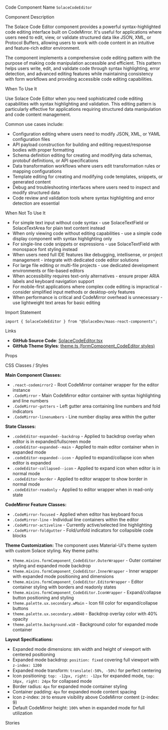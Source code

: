 
<Meta of={SolaceCodeEditorStories} />

<Title>Solace Code Editor</Title>

<Description of={SolaceCodeEditorStories} />

<Subtitle>Code Component Name</Subtitle>
`SolaceCodeEditor`

<Subtitle>Component Description</Subtitle>

The Solace Code Editor component provides a powerful syntax-highlighted code editing interface built on CodeMirror. It's useful for applications where users need to edit, view, or validate structured data like JSON, XML, or Protocol Buffers, allowing users to work with code content in an intuitive and feature-rich editor environment.

The component implements a comprehensive code editing pattern with the purpose of making code manipulation accessible and efficient. This pattern helps users write, edit, and validate code through syntax highlighting, error detection, and advanced editing features while maintaining consistency with form workflows and providing accessible code editing capabilities.

<Subtitle>When To Use It</Subtitle>

Use Solace Code Editor when you need sophisticated code editing capabilities with syntax highlighting and validation. This editing pattern is particularly effective for applications requiring structured data manipulation and code content management.

Common use cases include:

- Configuration editing where users need to modify JSON, XML, or YAML configuration files
- API payload construction for building and editing request/response bodies with proper formatting
- Schema definition editing for creating and modifying data schemas, protobuf definitions, or API specifications
- Data transformation workflows where users edit transformation rules or mapping configurations
- Template editing for creating and modifying code templates, snippets, or generated content
- Debug and troubleshooting interfaces where users need to inspect and modify structured data
- Code review and validation tools where syntax highlighting and error detection are essential

<Subtitle>When Not To Use It</Subtitle>

- For simple text input without code syntax - use SolaceTextField or SolaceTextArea for plain text content instead
- When only viewing code without editing capabilities - use a simple code display component with syntax highlighting only
- For single-line code snippets or expressions - use SolaceTextField with monospace font styling instead
- When users need full IDE features like debugging, intellisense, or project management - integrate with dedicated code editor solutions
- For large file editing or multi-file projects - use dedicated development environments or file-based editors
- When accessibility requires text-only alternatives - ensure proper ARIA labels and keyboard navigation support
- For mobile-first applications where complex code editing is impractical - consider simplified input methods or desktop-only features
- When performance is critical and CodeMirror overhead is unnecessary - use lightweight text areas for basic editing

<Subtitle>Import Statement</Subtitle>

```tsx
import { SolaceCodeEditor } from "@SolaceDev/maas-react-components";
```

<Subtitle>Links</Subtitle>

- **GitHub Source Code**: [SolaceCodeEditor.tsx](https://github.com/SolaceDev/maas-react-components/blob/main/src/components/form/SolaceCodeEditor.tsx)
- **GitHub Theme Styles**: <a href="https://github.com/SolaceDev/maas-react-components/blob/main/src/resources/theme.ts#:~:text=formComponent_CodeEditor" target="_blank">theme.ts (formComponent_CodeEditor styles)</a>

<Subtitle>Props</Subtitle>

<ArgTypes of={SolaceCodeEditorStories} />

<Subtitle>CSS Classes / Styles</Subtitle>

**Main Component Classes:**

- `.react-codemirror2` - Root CodeMirror container wrapper for the editor instance
- `.CodeMirror` - Main CodeMirror editor container with syntax highlighting and line numbers
- `.CodeMirror-gutters` - Left gutter area containing line numbers and fold indicators
- `.CodeMirror-linenumbers` - Line number display area within the gutter

**State Classes:**

- `.codeEditor-expanded--backdrop` - Applied to backdrop overlay when editor is in expanded/fullscreen mode
- `.codeEditor-expanded--main` - Applied to main editor container when in expanded mode
- `.codeEditor-expanded--icon` - Applied to expand/collapse icon when editor is expanded
- `.codeEditor-collapsed--icon` - Applied to expand icon when editor is in normal mode
- `.codeEditor-border` - Applied to editor wrapper to show border in normal mode
- `.codeEditor-readonly` - Applied to editor wrapper when in read-only state

**CodeMirror Feature Classes:**

- `.CodeMirror-focused` - Applied when editor has keyboard focus
- `.CodeMirror-line` - Individual line containers within the editor
- `.CodeMirror-activeline` - Currently active/selected line highlighting
- `.CodeMirror-foldgutter` - Fold/unfold indicators for collapsible code blocks

**Theme Customization:**
The component uses Material-UI's theme system with custom Solace styling. Key theme paths:

- `theme.mixins.formComponent_CodeEditor.OuterWrapper` - Outer container styling and expanded mode backdrop
- `theme.mixins.formComponent_CodeEditor.InnerWrapper` - Inner wrapper with expanded mode positioning and dimensions
- `theme.mixins.formComponent_CodeEditor.EditorWrapper` - Editor container styling with borders and readonly states
- `theme.mixins.formComponent_CodeEditor.IconWrapper` - Expand/collapse button positioning and styling
- `theme.palette.ux.secondary.wMain` - Icon fill color for expand/collapse buttons
- `theme.palette.ux.secondary.w8040` - Backdrop overlay color with 40% opacity
- `theme.palette.background.w10` - Background color for expanded mode container

**Layout Specifications:**

- Expanded mode dimensions: `80%` width and height of viewport with centered positioning
- Expanded mode backdrop: `position: fixed` covering full viewport with `z-index: 1200`
- Expanded mode transform: `translate(-50%, -50%)` for perfect centering
- Icon positioning: `top: -12px, right: -12px` for expanded mode, `top: 16px, right: 24px` for collapsed mode
- Border radius: `4px` for expanded mode container styling
- Container padding: `4px` for expanded mode content spacing
- Icon z-index: `20` to ensure visibility above CodeMirror content (z-index: 9)
- Default CodeMirror height: `100%` when in expanded mode for full utilization

<Subtitle>Stories</Subtitle>

<CustomStories />
